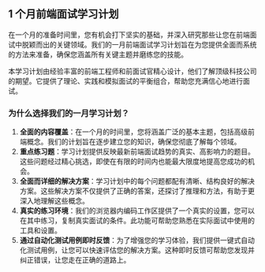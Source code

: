 ## 1 个月前端面试学习计划

在一个月的准备时间里，您有机会打下坚实的基础，并深入研究那些让您在前端面试中脱颖而出的关键领域。我们的一月前端面试学习计划旨在为您提供全面而系统的方法来准备，确保您涵盖所有关键主题并磨练您的技能。

本学习计划由经验丰富的前端工程师和前面试官精心设计，他们了解顶级科技公司的期望。它提供了理论、实践和模拟面试的平衡组合，帮助您充满信心地进行面试。

### 为什么选择我们的一月学习计划？

1. **全面的内容覆盖**：在一个月的时间里，您将涵盖广泛的基本主题，包括高级前端概念。我们的计划旨在逐步建立您的知识，确保您彻底了解每个领域。
2. **重点练习题**：学习计划提供反映最新前端面试趋势的真实、高影响力的题目。这些问题经过精心挑选，即使在有限的时间内也能最大限度地提高您成功的机会。
3. **全面而详细的解决方案**：学习计划中的每个问题都配有清晰、结构良好的解决方案。这些解决方案不仅提供了正确的答案，还探讨了推理和方法，有助于更深入地理解这些概念。
4. **真实的练习环境**：我们的浏览器内编码工作区提供了一个真实的设置，您可以在其中练习，复制真实面试的条件。此功能可帮助您熟悉在实际面试中使用的工具和设置。
5. **通过自动化测试用例即时反馈**：为了增强您的学习体验，我们提供一键式自动化测试用例，让您可以快速评估您的解决方案。这种即时反馈可帮助您发现并纠正错误，让您走在正确的道路上。
